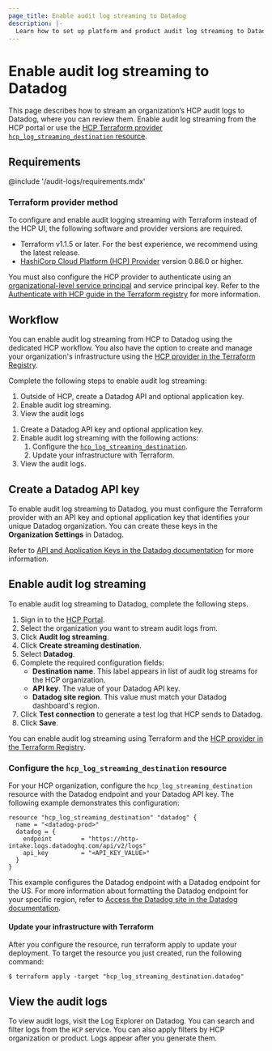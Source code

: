 ```yaml
---
page_title: Enable audit log streaming to Datadog
description: |-
  Learn how to set up platform and product audit log streaming to Datadog.
---
```


# Enable audit log streaming to Datadog

This page describes how to stream an organization’s HCP audit logs to Datadog, where you can review them. Enable audit log streaming from the HCP portal or use the [HCP Terraform provider `hcp_log_streaming_destination` resource](https://registry.terraform.io/providers/hashicorp/hcp/latest/docs/resources/log_streaming_destination).

## Requirements

@include '/audit-logs/requirements.mdx'

### Terraform provider method

To configure and enable audit logging streaming with Terraform instead of the HCP UI, the following software and provider versions are required.

- Terraform v1.1.5 or later. For the best experience, we recommend using the latest release.
- [HashiCorp Cloud Platform (HCP) Provider](https://registry.terraform.io/providers/hashicorp/hcp/latest/docs) version 0.86.0 or higher.

You must also configure the HCP provider to authenticate using an [organizational-level service principal](/hcp/docs/hcp/iam/service-principal#organization-level-service-principals) and service principal key. Refer to the [Authenticate with HCP guide in the Terraform registry](https://registry.terraform.io/providers/hashicorp/hcp/latest/docs/guides/auth) for more information.

## Workflow

You can enable audit log streaming from HCP to Datadog using the dedicated HCP workflow. You also have the option to create and manage your organization's infrastructure using the [HCP provider in the Terraform Registry](https://registry.terraform.io/providers/hashicorp/hcp/latest/docs).

Complete the following steps to enable audit log streaming:

<Tabs>

<Tab heading="HCP UI" group="ui">

1. Outside of HCP, create a Datadog API and optional application key.
1. Enable audit log streaming.
1. View the audit logs

</Tab>

<Tab heading="HCP Terraform Provider" group="tf">

1. Create a Datadog API key and optional application key.
1. Enable audit log streaming with the following actions:
   1. Configure the [`hcp_log_streaming_destination`](https://registry.terraform.io/providers/hashicorp/hcp/latest/docs/resources/log_streaming_destination).
   1. Update your infrastructure with Terraform.
1. View the audit logs.

</Tab>
</Tabs>

## Create a Datadog API key

To enable audit log streaming to Datadog, you must configure the Terraform provider with an API key and optional application key that identifies your unique Datadog organization. You can create these keys in the **Organization Settings** in Datadog.

Refer to [API and Application Keys in the Datadog documentation](https://docs.datadoghq.com/account_management/api-app-keys/) for more information.

## Enable audit log streaming

To enable audit log streaming to Datadog, complete the following steps.

<Tabs>

<Tab heading="HCP UI" group="ui">

1. Sign in to the [HCP Portal](https://portal.cloud.hashicorp.com).
1. Select the organization you want to stream audit logs from.
1. Click **Audit log streaming**.
1. Click **Create streaming destination**. 
1. Select **Datadog**.
1. Complete the required configuration fields:
   - **Destination name**. This label appears in list of audit log streams for the HCP organization.
   - **API key**. The value of your Datadog API key.
   - **Datadog site region**. This value must match your Datadog dashboard's region.
1. Click **Test connection** to generate a test log that HCP sends to Datadog.
1. Click **Save**.

</Tab>

<Tab heading="HCP Terraform Provider" group="tf">

You can enable audit log streaming using Terraform and the [HCP provider in the Terraform Registry](https://registry.terraform.io/providers/hashicorp/hcp/latest/docs).

### Configure the `hcp_log_streaming_destination` resource

For your HCP organization, configure the `hcp_log_streaming_destination` resource with the Datadog endpoint and your Datadog API key. The following example demonstrates this configuration:

```hcl
resource "hcp_log_streaming_destination" "datadog" {
  name = "<datadog-prod>"
  datadog = {
    endpoint        = "https://http-intake.logs.datadoghq.com/api/v2/logs"
    api_key         = "<API_KEY_VALUE>"
  }
}
```

This example configures the Datadog endpoint with a Datadog endpoint for the US. For more information about formatting the Datadog endpoint for your specific region, refer to [Access the Datadog site in the Datadog documentation](https://docs.datadoghq.com/getting_started/site/#access-the-datadog-site).

#### Update your infrastructure with Terraform

After you configure the resource, run terraform apply to update your deployment. To target the resource you just created, run the following command:

```shell-session
$ terraform apply -target "hcp_log_streaming_destination.datadog"
```

</Tab>
</Tabs>

## View the audit logs

To view audit logs, visit the Log Explorer on Datadog. You can search and filter logs from the `HCP` service. You can also apply filters by HCP organization or product. Logs appear after you generate them.